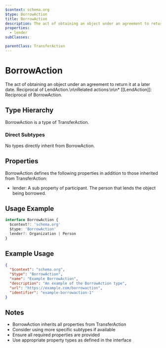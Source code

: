 ```yaml
---
$context: schema.org
$type: BorrowAction
title: BorrowAction
description: The act of obtaining an object under an agreement to return it at a later date. Reciprocal of LendAction.\n\nRelated actions:\n\n* [[LendAction]]: Reciprocal of BorrowAction.
properties:
  - lender
subClasses:

parentClass: TransferAction
---
```


# BorrowAction

The act of obtaining an object under an agreement to return it at a later date. Reciprocal of LendAction.\n\nRelated actions:\n\n* [[LendAction]]: Reciprocal of BorrowAction.

## Type Hierarchy

BorrowAction is a type of TransferAction.

### Direct Subtypes

No types directly inherit from BorrowAction.

## Properties

BorrowAction defines the following properties in addition to those inherited from TransferAction:

- lender: A sub property of participant. The person that lends the object being borrowed.

## Usage Example

```typescript
interface BorrowAction {
  $context?: 'schema.org'
  $type: 'BorrowAction'
  lender?: Organization | Person
}
```

## Example Usage

```json
{
  "$context": "schema.org",
  "$type": "BorrowAction",
  "name": "Example BorrowAction",
  "description": "An example of the BorrowAction type",
  "url": "https://example.com/borrowaction",
  "identifier": "example-borrowaction-1"
}
```

## Notes

- BorrowAction inherits all properties from TransferAction
- Consider using more specific subtypes if available
- Ensure all required properties are provided
- Use appropriate property types as defined in the interface
